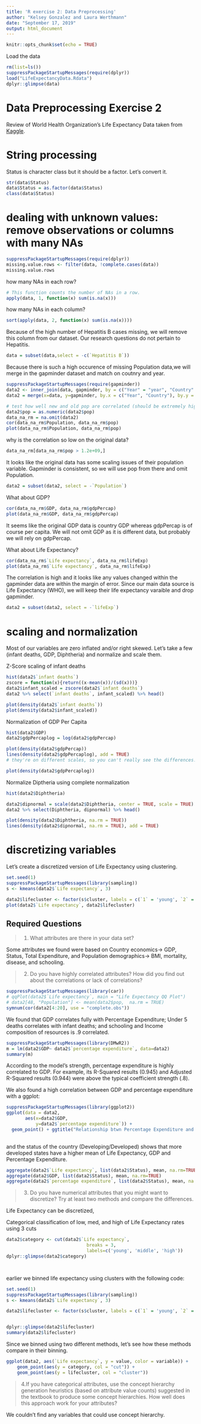 ```yaml
---
title: 'R exercise 2: Data Preprocessing'
author: "Kelsey Gonzalez and Laura Werthmann"
date: "September 17, 2019"
output: html_document
---
```


```r
knitr::opts_chunk$set(echo = TRUE)
```

Load the data 
```r
rm(list=ls())
suppressPackageStartupMessages(require(dplyr))
load("LifeExpectancyData.Rdata")
dplyr::glimpse(data)
```


# Data Preprocessing Exercise 2  
Review of World Health Organization's Life Expectancy Data taken from [Kaggle](https://www.kaggle.com/kumarajarshi/life-expectancy-who).


# String processing    
Status is character class but it should be a factor. Let's convert it. 

```r
str(data$Status)
data$Status = as.factor(data$Status)
class(data$Status)
```


# dealing with unknown values: remove observations or columns with many NAs   
```r
suppressPackageStartupMessages(require(dplyr))
missing.value.rows <- filter(data, !complete.cases(data)) 
missing.value.rows
```


how many NAs in each row?  
```r
# This function counts the number of NAs in a row.
apply(data, 1, function(x) sum(is.na(x)))
```


how many NAs in each column? 
```r
sort(apply(data, 2, function(x) sum(is.na(x))))

```

Because of the high number of Hepatitis B cases missing, we will remove this column from our dataset. Our research questions do not pertain to Hepatitis.
```r
data = subset(data,select = -c(`Hepatitis B`))
```


Because there is such a high occurence of missing Population data,we will merge in the gapminder dataset and match on coutnry and year.  
```r
suppressPackageStartupMessages(require(gapminder))
data2 <- inner_join(data, gapminder, by = c("Year" = "year", "Country" = "country"))
data2 = merge(x=data, y=gapminder, by.x = c("Year", "Country"), by.y = c("year", "country"))
```


```r
# test how well new and old pop are correlated (should be extremely high)
data2$pop = as.numeric(data2$pop)
data_na_rm = na.omit(data2)
cor(data_na_rm$Population, data_na_rm$pop)
plot(data_na_rm$Population, data_na_rm$pop)
```

why is the correlation so low on the original data? 
```r
data_na_rm[data_na_rm$pop > 1.2e+09,]
```
It looks like the original data has some scaling issues of their population variable. Gapminder is consistent, so we will use pop from there and omit Population.
```r
data2 = subset(data2, select = -`Population`)
```




What about GDP?
```r
cor(data_na_rm$GDP, data_na_rm$gdpPercap)
plot(data_na_rm$GDP, data_na_rm$gdpPercap)

```

It seems like the original GDP data is country GDP whereas gdpPercap is of course per capita. We will not omit GDP as it is different data, but probably we will rely on gdpPercap. 

What about Life Expectancy?
```r
cor(data_na_rm$`Life expectancy`, data_na_rm$lifeExp)
plot(data_na_rm$`Life expectancy`, data_na_rm$lifeExp)
```

The correlation is high and it looks like any values changed within the gapminder data are within the margin of error. Since our main data source is Life Expectancy (WHO), we will keep their life expectancy varaible and drop gapminder. 

```r
data2 = subset(data2, select = -`lifeExp`)
```


# scaling and normalization  
Most of our variables are zero inflated and/or right skewed. Let's take a few (infant deaths, GDP, Diphtheria) and normalize and scale them.

Z-Score scaling of infant deaths 
```r
hist(data2$`infant deaths`)
zscore = function(x){return((x-mean(x))/(sd(x)))}
data2$infant_scaled = zscore(data2$`infant deaths`)
data2 %>% select(`infant deaths`, infant_scaled) %>% head()

plot(density(data2$`infant deaths`))
plot(density(data2$infant_scaled))

```


Normalization of GDP Per Capita
```r
hist(data2$GDP)
data2$gdpPercaplog = log(data2$gdpPercap)

plot(density(data2$gdpPercap))
lines(density(data2$gdpPercaplog), add = TRUE)
# they're on different scales, so you can't really see the differences. 

plot(density(data2$gdpPercaplog))

```

Normalize Diptheria using complete normalization

```r
hist(data2$Diphtheria)

data2$dipnormal = scale(data2$Diphtheria, center = TRUE, scale = TRUE)
data2 %>% select(Diphtheria, dipnormal) %>% head()

plot(density(data2$Diphtheria, na.rm = TRUE))
lines(density(data2$dipnormal, na.rm = TRUE), add = TRUE)


```

# discretizing variables  
Let's create a discretized version of Life Expectancy using clustering. 
```r
set.seed(1)
suppressPackageStartupMessages(library(sampling))
s <- kmeans(data2$`Life expectancy`, 3)

data2$lifecluster <- factor(s$cluster, labels = c(`1` = 'young', `2` = 'middle',`3` = 'high'), ordered = TRUE)
plot(data2$`Life expectancy`, data2$lifecluster)
```


## Required Questions  

>1. What attributes are there in your data set?  

Some attributes we found were based on Country economics-> GDP, Status, Total Expenditure, 
and Population demographics-> BMI, mortality, disease, and schooling.

>2. Do you have highly correlated attributes? How did you find out about the correlations or lack of correlations?  

```r
suppressPackageStartupMessages(library(car))
# qqPlot(data2$`Life expectancy`, main = "Life Expectancy QQ Plot")
# data2[48, "Population"] <- mean(data2$pop,  na.rm = TRUE)
symnum(cor(data2[4:20], use = "complete.obs"))
```

We found that GDP correlates fully with Percentage Expenditure; 
Under 5 deaths correlates with infant deaths; 
and schooling and Income composition of resources is .9 correlated. 


```r
suppressPackageStartupMessages(library(DMwR2))
m = lm(data2$GDP~ data2$`percentage expenditure`, data=data2)
summary(m)
```

According to the model's strength, percentage expenditure is highly correlated to GDP. For example, its R-Squared results (0.945) and Adjusted R-Squared results (0.944) were above the typical coefficient strength (.8). 


We also found a high correlation between GDP and percentage expenditure with a ggplot: 
```r
suppressPackageStartupMessages(library(ggplot2))
ggplot(data = data2,
       aes(x=data2$GDP,
           y=data2$`percentage expenditure`)) +
  geom_point() + ggtitle("Relationship btwn Percentage Expenditure and GDP")
  
```


and the status of the country (Developing/Developed) shows that more developed states have a higher mean of Life Expectancy, GDP and Percentage Expenditure. 
```r
aggregate(data2$`Life expectancy`, list(data2$Status), mean, na.rm=TRUE)
aggregate(data2$GDP, list(data2$Status), mean, na.rm=TRUE)
aggregate(data2$`percentage expenditure`, list(data2$Status), mean, na.rm=TRUE)

```

>3. Do you have numerical attributes that you might want to discretize? Try at least two methods and compare the differences.

Life Expectancy can be discretized, 

Categorical classification of low, med, and high of Life Expectancy rates using 3 cuts
```r
data2$category <- cut(data2$`Life expectancy`, 
                              breaks = 3, 
                              labels=c('young', 'middle', 'high'))
dplyr::glimpse(data2$category)




```


earlier we binned life expectancy using clusters with the following code:
```r
set.seed(1)
suppressPackageStartupMessages(library(sampling))
s <- kmeans(data2$`Life expectancy`, 3)

data2$lifecluster <- factor(s$cluster, labels = c(`1` = 'young', `2` = 'middle',`3` = 'high'), ordered = TRUE)


dplyr::glimpse(data2$lifecluster)
summary(data2$lifecluster)
```

Since we binned using two different methods, let's see how these methods compare in their binning. 
```r


ggplot(data2, aes(`Life expectancy`, y = value, color = variable)) + 
    geom_point(aes(y = category, col = "cut")) + 
    geom_point(aes(y = lifecluster, col = "cluster"))

```



>4.If you have categorical attributes, use the concept hierarchy generation heuristics (based on attribute value counts) suggested in the textbook to produce some concept hierarchies. How well does this approach work for your attributes?

We couldn't find any variables that could use concept hierarchy. 

